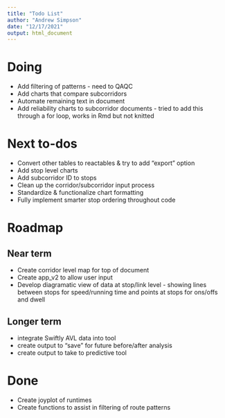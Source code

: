 ```yaml
---
title: "Todo List"
author: "Andrew Simpson"
date: "12/17/2021"
output: html_document
---
```


# Doing

- Add filtering of patterns - need to QAQC
- Add charts that compare subcorridors
- Automate remaining text in document
- Add reliability charts to subcorridor documents - tried to add this through a for loop, works in Rmd but not knitted

# Next to-dos

- Convert other tables to reactables & try to add "export" option
- Add stop level charts 
- Add subcorridor ID to stops
- Clean up the corridor/subcorridor input process
- Standardize & functionalize chart formatting 
- Fully implement smarter stop ordering throughout code

# Roadmap

## Near term
- Create corridor level map for top of document
- Create app_v2 to allow user input
- Develop diagramatic view of data at stop/link level - showing lines between stops for speed/running time and points at stops for ons/offs and dwell

## Longer term
- integrate Swiftly AVL data into tool
- create output to "save" for future before/after analysis
- create output to take to predictive tool

# Done

- Create joyplot of runtimes
- Create functions to assist in filtering of route patterns 